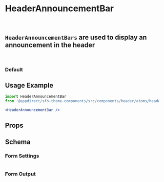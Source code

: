 


<Meta of={HeaderAnnouncementBarStories} />

# HeaderAnnouncementBar

<br />

## `HeaderAnnouncementBars` are used to display an announcement in the header

<br />

### Default

<Canvas>
  <Story of={HeaderAnnouncementBarStories.Default} />
</Canvas>

## Usage Example

```jsx
import HeaderAnnouncementBar
from '@appdirect/sfb-theme-components/src/components/header/atoms/header-announcement-bar/HeaderAnnouncementBar';

<HeaderAnnouncementBar />
```

## Props

<ArgsTable of={HeaderAnnouncementBar} />

## Schema

### Form Settings

<table>
  <TableContentFromObject obj={settingsDocs} />
</table>

### Form Output

<FormOutput code={HeaderAnnouncementBar.schema().form} />
